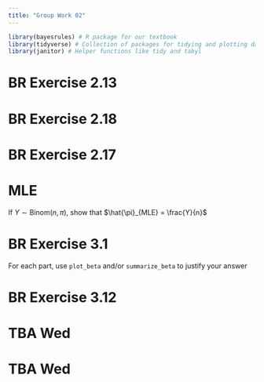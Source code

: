 ```yaml
---
title: "Group Work 02"
---
```


```r
library(bayesrules) # R package for our textbook
library(tidyverse) # Collection of packages for tidying and plotting data
library(janitor) # Helper functions like tidy and tabyl
```

# BR Exercise 2.13

# BR Exercise 2.18

# BR Exercise 2.17

# MLE

If $Y \sim \text{Binom}(n, \pi)$, show that $\hat{\pi}_{MLE} = \frac{Y}{n}$

# BR Exercise 3.1

For each part, use `plot_beta` and/or `summarize_beta` to justify your answer

# BR Exercise 3.12 

# TBA Wed

# TBA Wed
